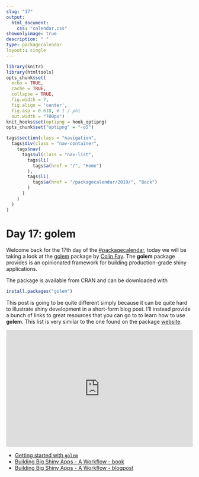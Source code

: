 ```yaml
---
slug: "17"
output: 
  html_document:
    css: "calendar.css"
showonlyimage: true
description: " "
type: packagecalendar
layout:: single
---
```


<html>
    <link rel="stylesheet" href="calendar-post.css"/>
</html>

```r
library(knitr)
library(htmltools)
opts_chunk$set(
  echo = TRUE, 
  cache = TRUE,
  collapse = TRUE,
  fig.width = 7, 
  fig.align = 'center',
  fig.asp = 0.618, # 1 / phi
  out.width = "700px")
knit_hooks$set(optipng = hook_optipng)
opts_chunk$set("optipng" = "-o5")
```

```r
tags$section(class = "navigation",
  tags$div(class = "nav-container",
    tags$nav(
      tags$ul(class = "nav-list",
        tags$li(
          tags$a(href = "/", "Home")
        ),
        tags$li(
          tags$a(href = "/packagecalendar/2019/", "Back")
        )
      )
    )
  )
)
```

# Day 17: golem

Welcome back for the 17th day of the [#packagecalendar](https://twitter.com/hashtag/packagecalendar),
today we will be taking a look at the [golem](https://github.com/ThinkR-open/golem) package by [Colin Fay](https://twitter.com/_ColinFay).
The **golem** package provides is an opinionated framework for building production-grade shiny applications.

The package is available from CRAN and can be downloaded with

```r
install.packages("golem")
```

This post is going to be quite different simply because it can be quite hard to illustrate shiny development in a short-form blog post.
I'll instead provide a bunch of links to great resources that you can go to to learn how to use **golem**. This list is very similar to the one found on the package [website](https://thinkr-open.github.io/golem/index.html).

<iframe width="100%" height="315" src="https://www.youtube.com/embed/3-p9XLvoJV0" frameborder="0" allow="accelerometer; autoplay; encrypted-media; gyroscope; picture-in-picture" allowfullscreen></iframe>

- [Getting started with `golem`](https://thinkr-open.github.io/golem/articles/a_start.html)
- [Building Big Shiny Apps - A Workflow - book](https://thinkr-open.github.io/building-shiny-apps-workflow/)
- [Building Big Shiny Apps - A Workflow - blogpost](https://rtask.thinkr.fr/building-big-shiny-apps-a-workflow-1/)

